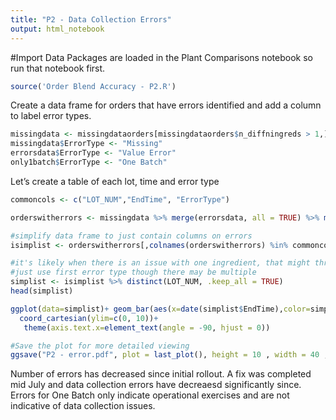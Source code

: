 ```yaml
---
title: "P2 - Data Collection Errors"
output: html_notebook
---
```


#Import Data
Packages are loaded in the Plant Comparisons notebook so run that notebook first. 
```r
source('Order Blend Accuracy - P2.R')
```

Create a data frame for orders that have errors identified and add a column to label error types.

```r
missingdata <- missingdataorders[missingdataorders$n_diffningreds > 1,]
missingdata$ErrorType <- "Missing"
errorsdata$ErrorType <- "Value Error"
only1batch$ErrorType <- "One Batch"

```

Let's create a table of each lot, time and error type
```r
commoncols <- c("LOT_NUM","EndTime", "ErrorType")

orderswitherrors <- missingdata %>% merge(errorsdata, all = TRUE) %>% merge(only1batch, all = TRUE)

#simplify data frame to just contain columns on errors
isimplist <- orderswitherrors[,colnames(orderswitherrors) %in% commoncols]

#it's likely when there is an issue with one ingredient, that might through off other ingredient percents. The entire order data is omitted if there is an issue with one ingredient. For these reasons it makes sense to look at this error data listing each order once only. 
#just use first error type though there may be multiple
simplist <- isimplist %>% distinct(LOT_NUM, .keep_all = TRUE)
head(simplist)


```
```r
ggplot(data=simplist)+ geom_bar(aes(x=date(simplist$EndTime),color=simplist$ErrorType) , stat = 'count',)+
  coord_cartesian(ylim=c(0, 10))+
   theme(axis.text.x=element_text(angle = -90, hjust = 0))

#Save the plot for more detailed viewing
ggsave("P2 - error.pdf", plot = last_plot(), height = 10 , width = 40 , device = NULL)


```
Number of errors has decreased since initial rollout. A fix was completed mid July and data collection errors have decreaesd significantly since. 
Errors for One Batch only indicate operational exercises and are not indicative of data collection issues.  






